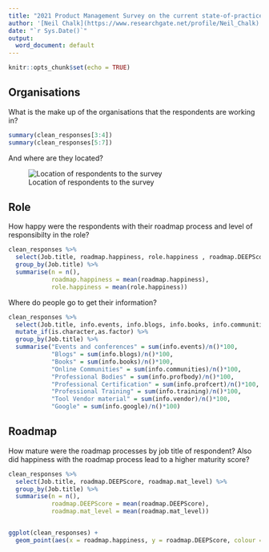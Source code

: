 ```yaml
---
title: "2021 Product Management Survey on the current state-of-practice"
author: '[Neil Chalk](https://www.researchgate.net/profile/Neil_Chalk)'
date: "`r Sys.Date()`"
output:
  word_document: default
---
```


```r
knitr::opts_chunk$set(echo = TRUE)
```

## Organisations

What is the make up of the organisations that the respondents are working in?

```r
summary(clean_responses[3:4])
summary(clean_responses[5:7])
```

And where are they located?

![Location of respondents to the survey](../outputs/ResponsesMap.png)

## Role

How happy were the respondents with their roadmap process and level of responsibilty in the role?
```r
clean_responses %>%
  select(Job.title, roadmap.happiness, role.happiness , roadmap.DEEPScore, roadmap.mat_level) %>% 
  group_by(Job.title) %>%
  summarise(n = n(),
            roadmap.happiness = mean(roadmap.happiness),
            role.happiness = mean(role.happiness)) 

```

Where do people go to get their information?

```r
clean_responses %>%
  select(Job.title, info.events, info.blogs, info.books, info.communities, info.profbody, info.profcert, info.training, info.vendor, info.google) %>%
  mutate_if(is.character,as.factor) %>%
  group_by(Job.title) %>%
  summarise("Events and conferences" = sum(info.events)/n()*100,
            "Blogs" = sum(info.blogs)/n()*100,
            "Books" = sum(info.books)/n()*100,
            "Online Communities" = sum(info.communities)/n()*100,
            "Professional Bodies" = sum(info.profbody)/n()*100,
            "Professional Certification" = sum(info.profcert)/n()*100,
            "Professional Training" = sum(info.training)/n()*100,
            "Tool Vendor material" = sum(info.vendor)/n()*100,
            "Google" = sum(info.google)/n()*100)
```

## Roadmap

How mature were the roadmap processes by job title of respondent? Also did happiness with the roadmap process lead to a higher maturity score?
```r
clean_responses %>%
  select(Job.title, roadmap.DEEPScore, roadmap.mat_level) %>% 
  group_by(Job.title) %>%
  summarise(n = n(),
            roadmap.DEEPScore = mean(roadmap.DEEPScore),
            roadmap.mat_level = mean(roadmap.mat_level)) 


ggplot(clean_responses) +
  geom_point(aes(x = roadmap.happiness, y = roadmap.DEEPScore, colour = roadmap.mat_level, shape = org.industry)) 

```